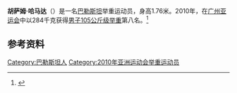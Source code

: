 '''胡萨姆·哈马达'''（{{Bd|1985年|12月17日}}）是一名[[巴勒斯坦|巴勒斯坦]]举重运动员，身高1.76米。2010年，在[[广州亚运会|广州亚运会]]中以284千克获得[[2010年亚洲运动会举重比赛_-_男子105公斤级|男子105公斤级举重]]第八名。<ref>{{cite web|url=http://www.gz2010.cn/info/CHN_CHN/ZB/ZBB101A_WL@@@@@@@@@@@@@@@CHN_number=271163.html | language=zh-hans | title=胡萨姆·哈马达简历  |publisher=2010年广州亚运会官方网站 |accessdate=2011-12-10 }}</ref>
==参考资料==
<references />

[[Category:巴勒斯坦人|Category:巴勒斯坦人]]
[[Category:2010年亚洲运动会举重运动员|Category:2010年亚洲运动会举重运动员]]